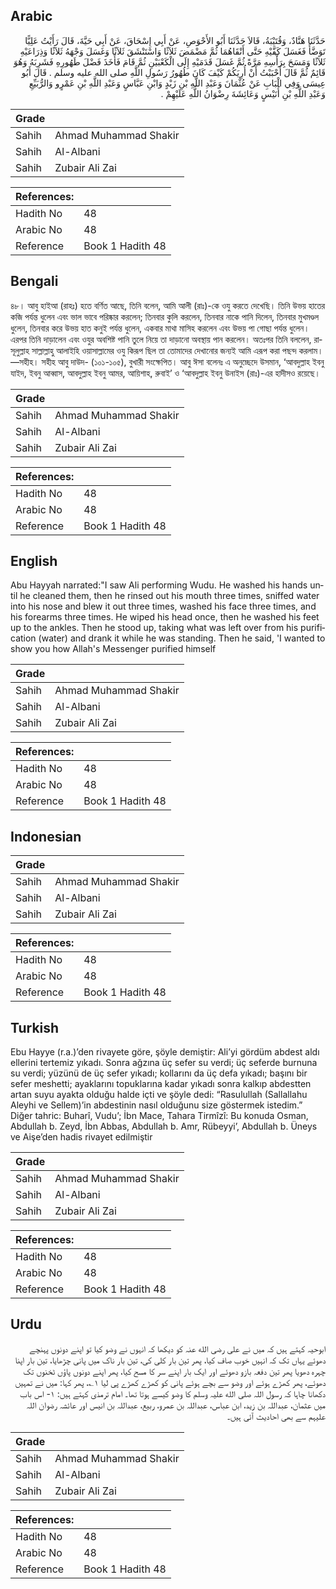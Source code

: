 ## Arabic


<div dir="rtl" lang="ar" style={{fontSize:'larger',backgroundColor:'#f8f9fa',padding:20}}>
حَدَّثَنَا هَنَّادٌ، وَقُتَيْبَةُ، قَالاَ حَدَّثَنَا أَبُو الأَحْوَصِ، عَنْ أَبِي إِسْحَاقَ، عَنْ أَبِي حَيَّةَ، قَالَ رَأَيْتُ عَلِيًّا تَوَضَّأَ فَغَسَلَ كَفَّيْهِ حَتَّى أَنْقَاهُمَا ثُمَّ مَضْمَضَ ثَلاَثًا وَاسْتَنْشَقَ ثَلاَثًا وَغَسَلَ وَجْهَهُ ثَلاَثًا وَذِرَاعَيْهِ ثَلاَثًا وَمَسَحَ بِرَأْسِهِ مَرَّةً ثُمَّ غَسَلَ قَدَمَيْهِ إِلَى الْكَعْبَيْنِ ثُمَّ قَامَ فَأَخَذَ فَضْلَ طَهُورِهِ فَشَرِبَهُ وَهُوَ قَائِمٌ ثُمَّ قَالَ أَحْبَبْتُ أَنْ أُرِيَكُمْ كَيْفَ كَانَ طُهُورُ رَسُولِ اللَّهِ صلى الله عليه وسلم ‏.‏ قَالَ أَبُو عِيسَى وَفِي الْبَابِ عَنْ عُثْمَانَ وَعَبْدِ اللَّهِ بْنِ زَيْدٍ وَابْنِ عَبَّاسٍ وَعَبْدِ اللَّهِ بْنِ عَمْرٍو وَالرُّبَيِّعِ وَعَبْدِ اللَّهِ بْنِ أُنَيْسٍ وَعَائِشَةَ رِضْوَانُ اللَّهِ عَلَيْهِمْ ‏.‏
</div>
<div style={{backgroundColor:'#f8f9fa',padding:20, marginBottom: 10}}><table> <thead> <tr> <th>Grade</th> <th></th> </tr> </thead> <tbody> <tr><td>Sahih</td><td>Ahmad Muhammad Shakir</td></tr><tr><td>Sahih</td><td>Al-Albani</td></tr><tr><td>Sahih</td><td>Zubair Ali Zai</td></tr></tbody></table><table> <thead> <tr> <th>References:</th> <th></th> </tr> </thead> <tbody><tr><td>Hadith No</td><td>48</td></tr><tr><td>Arabic No</td><td>48</td></tr><tr><td>Reference</td><td>Book 1 Hadith 48</td></tr></tbody></table></div>

## Bengali


<div dir="ltr" lang="bn" style={{fontSize:'larger',backgroundColor:'#f8f9fa',padding:20}}>
৪৮। আবু হাইআ (রাহঃ) হতে বর্ণিত আছে, তিনি বলেন, আমি আলী (রাঃ)-কে ওযু করতে দেখেছি। তিনি উভয় হাতের কজি পর্যন্ত ধুলেন এবং ভাল ভাবে পরিষ্কার করলেন; তিনবার কুলি করলেন, তিনবার নাকে পানি দিলেন, তিনবার মুখমণ্ডল ধুলেন, তিনবার করে উভয় হাত কনুই পর্যন্ত ধুলেন, একবার মাথা মাসিহ করলেন এবং উভয় পা গোছা পর্যন্ত ধুলেন। এরপর তিনি দাড়ালেন এবং ওযুর অবশিষ্ট পানি তুলে নিয়ে তা দাড়ানো অবস্থায় পান করলেন। অতঃপর তিনি বললেন, রাসূলুল্লাহ সাল্লাল্লাহু আলাইহি ওয়াসাল্লামের ওযু কিরূপ ছিল তা তোমাদের দেখানোর জন্যই আমি এরূপ করা পছন্দ করলাম। —সহীহ। সহীহ আবু দাউদ- (১০১-১০৫), বুখারী সংক্ষেপিত। আবু ঈসা বলেনঃ এ অনুচ্ছেদে উসমান, ‘আবদুল্লাহ ইবনু যাইদ, ইবনু আব্বাস, আবদুল্লাহ ইবনু আমর, আয়িশাহ, রুবাই’ ও ‘আবদুল্লাহ ইবনু উনাইস (রাঃ)-এর হাদীসও রয়েছে।
</div>
<div style={{backgroundColor:'#f8f9fa',padding:20, marginBottom: 10}}><table> <thead> <tr> <th>Grade</th> <th></th> </tr> </thead> <tbody> <tr><td>Sahih</td><td>Ahmad Muhammad Shakir</td></tr><tr><td>Sahih</td><td>Al-Albani</td></tr><tr><td>Sahih</td><td>Zubair Ali Zai</td></tr></tbody></table><table> <thead> <tr> <th>References:</th> <th></th> </tr> </thead> <tbody><tr><td>Hadith No</td><td>48</td></tr><tr><td>Arabic No</td><td>48</td></tr><tr><td>Reference</td><td>Book 1 Hadith 48</td></tr></tbody></table></div>

## English


<div dir="ltr" lang="en" style={{fontSize:'larger',backgroundColor:'#f8f9fa',padding:20}}>
Abu Hayyah narrated:"I saw Ali performing Wudu. He washed his hands until he cleaned them, then he rinsed out his mouth three times, sniffed water into his nose and blew it out three times, washed his face three times, and his forearms three times. He wiped his head once, then he washed his feet up to the ankles. Then he stood up, taking what was left over from his purification (water) and drank it while he was standing. Then he said, 'I wanted to show you how Allah's Messenger purified himself
</div>
<div style={{backgroundColor:'#f8f9fa',padding:20, marginBottom: 10}}><table> <thead> <tr> <th>Grade</th> <th></th> </tr> </thead> <tbody> <tr><td>Sahih</td><td>Ahmad Muhammad Shakir</td></tr><tr><td>Sahih</td><td>Al-Albani</td></tr><tr><td>Sahih</td><td>Zubair Ali Zai</td></tr></tbody></table><table> <thead> <tr> <th>References:</th> <th></th> </tr> </thead> <tbody><tr><td>Hadith No</td><td>48</td></tr><tr><td>Arabic No</td><td>48</td></tr><tr><td>Reference</td><td>Book 1 Hadith 48</td></tr></tbody></table></div>

## Indonesian


<div dir="ltr" lang="id" style={{fontSize:'larger',backgroundColor:'#f8f9fa',padding:20}}>

</div>
<div style={{backgroundColor:'#f8f9fa',padding:20, marginBottom: 10}}><table> <thead> <tr> <th>Grade</th> <th></th> </tr> </thead> <tbody> <tr><td>Sahih</td><td>Ahmad Muhammad Shakir</td></tr><tr><td>Sahih</td><td>Al-Albani</td></tr><tr><td>Sahih</td><td>Zubair Ali Zai</td></tr></tbody></table><table> <thead> <tr> <th>References:</th> <th></th> </tr> </thead> <tbody><tr><td>Hadith No</td><td>48</td></tr><tr><td>Arabic No</td><td>48</td></tr><tr><td>Reference</td><td>Book 1 Hadith 48</td></tr></tbody></table></div>

## Turkish


<div dir="ltr" lang="tr" style={{fontSize:'larger',backgroundColor:'#f8f9fa',padding:20}}>
Ebu Hayye (r.a.)’den rivayete göre, şöyle demiştir: Ali’yi gördüm abdest aldı ellerini tertemiz yıkadı. Sonra ağzına üç sefer su verdi; üç seferde burnuna su verdi; yüzünü de üç sefer yıkadı; kollarını da üç defa yıkadı; başını bir sefer meshetti; ayaklarını topuklarına kadar yıkadı sonra kalkıp abdestten artan suyu ayakta olduğu halde içti ve şöyle dedi: “Rasulullah (Sallallahu Aleyhi ve Sellem)’in abdestinin nasıl olduğunu size göstermek istedim.” Diğer tahric: Buharî, Vudu’; İbn Mace, Tahara Tirmîzî: Bu konuda Osman, Abdullah b. Zeyd, İbn Abbas, Abdullah b. Amr, Rübeyyi’, Abdullah b. Üneys ve Aişe’den hadis rivayet edilmiştir
</div>
<div style={{backgroundColor:'#f8f9fa',padding:20, marginBottom: 10}}><table> <thead> <tr> <th>Grade</th> <th></th> </tr> </thead> <tbody> <tr><td>Sahih</td><td>Ahmad Muhammad Shakir</td></tr><tr><td>Sahih</td><td>Al-Albani</td></tr><tr><td>Sahih</td><td>Zubair Ali Zai</td></tr></tbody></table><table> <thead> <tr> <th>References:</th> <th></th> </tr> </thead> <tbody><tr><td>Hadith No</td><td>48</td></tr><tr><td>Arabic No</td><td>48</td></tr><tr><td>Reference</td><td>Book 1 Hadith 48</td></tr></tbody></table></div>

## Urdu


<div dir="rtl" lang="ur" style={{fontSize:'larger',backgroundColor:'#f8f9fa',padding:20}}>
ابوحیہ کہتے ہیں کہ میں نے علی رضی الله عنہ کو دیکھا کہ انہوں نے وضو کیا تو اپنے دونوں پہنچے دھوئے یہاں تک کہ انہیں خوب صاف کیا، پھر تین بار کلی کی، تین بار ناک میں پانی چڑھایا، تین بار اپنا چہرہ دھویا پھر ‌تین ‌دفعہ ‌بازو ‌دھوئے اور ایک بار اپنے سر کا مسح کیا، پھر اپنے دونوں پاؤں ٹخنوں تک دھوئے، پھر کھڑے ہوئے اور وضو سے بچے ہوئے پانی کو کھڑے کھڑے پی لیا ۱؎، پھر کہا: میں نے تمہیں دکھانا چاہا کہ رسول اللہ صلی الله علیہ وسلم کا وضو کیسے ہوتا تھا۔ امام ترمذی کہتے ہیں: ۱- اس باب میں عثمان، عبداللہ بن زید، ابن عباس، عبداللہ بن عمرو، ربیع، عبداللہ بن انیس اور عائشہ رضوان اللہ علیہم سے بھی احادیث آئی ہیں۔
</div>
<div style={{backgroundColor:'#f8f9fa',padding:20, marginBottom: 10}}><table> <thead> <tr> <th>Grade</th> <th></th> </tr> </thead> <tbody> <tr><td>Sahih</td><td>Ahmad Muhammad Shakir</td></tr><tr><td>Sahih</td><td>Al-Albani</td></tr><tr><td>Sahih</td><td>Zubair Ali Zai</td></tr></tbody></table><table> <thead> <tr> <th>References:</th> <th></th> </tr> </thead> <tbody><tr><td>Hadith No</td><td>48</td></tr><tr><td>Arabic No</td><td>48</td></tr><tr><td>Reference</td><td>Book 1 Hadith 48</td></tr></tbody></table></div>